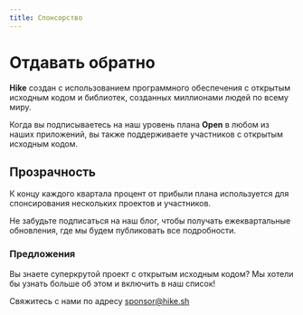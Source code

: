 ```yaml
---
title: Спонсорство
---
```


# Отдавать обратно

**Hike** создан с использованием программного обеспечения с открытым исходным кодом и библиотек, созданных миллионами людей по всему миру.

Когда вы подписываетесь на наш уровень плана **Open** в любом из наших приложений, вы также поддерживаете участников с открытым исходным кодом.

## Прозрачность

К концу каждого квартала процент от прибыли плана используется для спонсирования нескольких проектов и участников.

Не забудьте подписаться на наш блог, чтобы получать ежеквартальные обновления, где мы будем публиковать все подробности.

### Предложения

Вы знаете суперкрутой проект с открытым исходным кодом? Мы хотели бы узнать больше об этом и включить в наш список!

Свяжитесь с нами по адресу [sponsor@hike.sh](mailto:sponsor@hike.sh)
